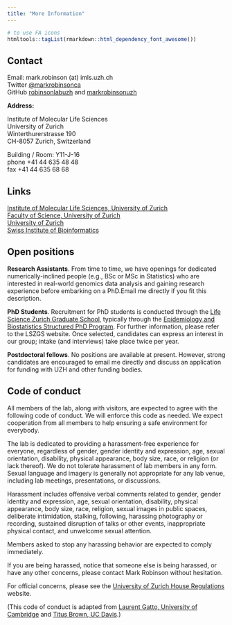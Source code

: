 ```yaml
---
title: "More Information"
---
```


```r
# to use FA icons
htmltools::tagList(rmarkdown::html_dependency_font_awesome())
```


## Contact

Email: mark.robinson (at) imls.uzh.ch  
Twitter <i class="fa fa-twitter"></i> [\@markrobinsonca](https://twitter.com/markrobinsonca)  
GitHub <i class="fa fa-github"></i> [robinsonlabuzh](https://github.com/robinsonlabuzh) and [markrobinsonuzh](https://github.com/markrobinsonuzh)

**Address:**

Institute of Molecular Life Sciences  
University of Zurich  
Winterthurerstrasse 190  
CH-8057 Zurich, Switzerland

Building / Room: Y11-J-16  
phone <i class="fa fa-phone"></i> +41 44 635 48 48  
fax <i class="fa fa-fax"></i> +41 44 635 68 68


## Links

[Institute of Molecular Life Sciences, University of Zurich](http://www.imls.uzh.ch/en.html)  
[Faculty of Science, University of Zurich](http://www.mnf.uzh.ch/en.html)  
[University of Zurich](http://www.uzh.ch/en.html)  
[Swiss Institute of Bioinformatics](https://www.sib.swiss/)



## Open positions

**Research Assistants**. From time to time, we have openings for dedicated numerically-inclined people (e.g., BSc or MSc in Statistics) who are interested in real-world genomics data analysis and gaining research experience before embarking on a PhD.Email me directly if you fit this description.  

**PhD Students**. Recruitment for PhD students is conducted through the [Life Science Zurich Graduate School](https://www.lifescience-graduateschool.uzh.ch/en.html), typically through the [Epidemiology and Biostatistics Structured PhD Program](http://www.epibiostat-phd.uzh.ch/en.html). For further information, please refer to the LSZGS website. Once selected, candidates can express an interest in our group; intake (and interviews) take place twice per year.  

**Postdoctoral fellows**. No positions are available at present. However, strong candidates are encouraged to email me directly and discuss an application for funding with UZH and other funding bodies.  


## Code of conduct

All members of the lab, along with visitors, are expected to agree with the following code of conduct. We will enforce this code as needed. We expect cooperation from all members to help ensuring a safe environment for everybody.

The lab is dedicated to providing a harassment-free experience for everyone, regardless of gender, gender identity and expression, age, sexual orientation, disability, physical appearance, body size, race, or religion (or lack thereof). We do not tolerate harassment of lab members in any form. Sexual language and imagery is generally not appropriate for any lab venue, including lab meetings, presentations, or discussions.

Harassment includes offensive verbal comments related to gender, gender identity and expression, age, sexual orientation, disability, physical appearance, body size, race, religion, sexual images in public spaces, deliberate intimidation, stalking, following, harassing photography or recording, sustained disruption of talks or other events, inappropriate physical contact, and unwelcome sexual attention.

Members asked to stop any harassing behavior are expected to comply immediately.

If you are being harassed, notice that someone else is being harassed, or have any other concerns, please contact Mark Robinson without hesitation.

For official concerns, please see the [University of Zurich House Regulations](http://www.uzh.ch/en/about/basics/houseregulations.html) website.

(This code of conduct is adapted from [Laurent Gatto, University of Cambridge](https://lgatto.github.io/cpu-coc/) and [Titus Brown, UC Davis](http://ivory.idyll.org/lab/coc.html).)


